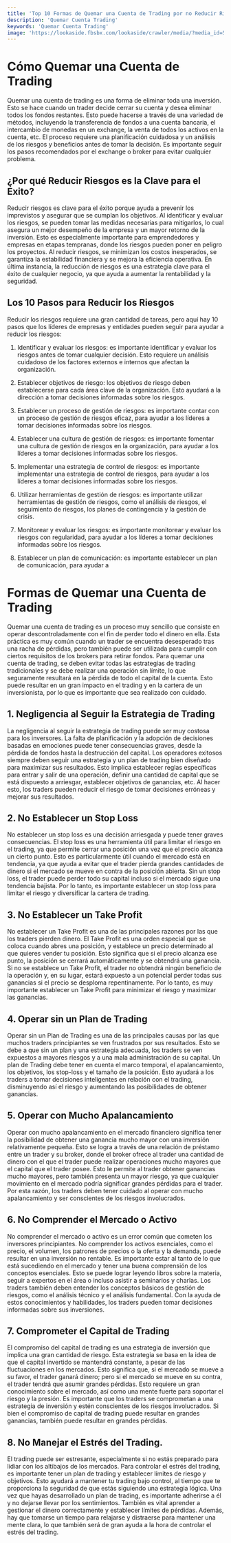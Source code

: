 ```yaml
---
title: 'Top 10 Formas de Quemar una Cuenta de Trading por no Reducir Riesgos'
description: 'Quemar Cuenta Trading'
keywords: 'Quemar Cuenta Trading'
image: 'https://lookaside.fbsbx.com/lookaside/crawler/media/?media_id=505892878206428'
---
```


# Cómo Quemar una Cuenta de Trading

Quemar una cuenta de trading es una forma de eliminar toda una inversión. Esto se hace cuando un trader decide cerrar su cuenta y desea eliminar todos los fondos restantes. Esto puede hacerse a través de una variedad de métodos, incluyendo la transferencia de fondos a una cuenta bancaria, el intercambio de monedas en un exchange, la venta de todos los activos en la cuenta, etc. El proceso requiere una planificación cuidadosa y un análisis de los riesgos y beneficios antes de tomar la decisión. Es importante seguir los pasos recomendados por el exchange o broker para evitar cualquier problema.



## ¿Por qué Reducir Riesgos es la Clave para el Éxito?

Reducir riesgos es clave para el éxito porque ayuda a prevenir los imprevistos y asegurar que se cumplan los objetivos. Al identificar y evaluar los riesgos, se pueden tomar las medidas necesarias para mitigarlos, lo cual asegura un mejor desempeño de la empresa y un mayor retorno de la inversión. Esto es especialmente importante para emprendedores y empresas en etapas tempranas, donde los riesgos pueden poner en peligro los proyectos. Al reducir riesgos, se minimizan los costos inesperados, se garantiza la estabilidad financiera y se mejora la eficiencia operativa. En última instancia, la reducción de riesgos es una estrategia clave para el éxito de cualquier negocio, ya que ayuda a aumentar la rentabilidad y la seguridad.



## Los 10 Pasos para Reducir los Riesgos

Reducir los riesgos requiere una gran cantidad de tareas, pero aquí hay 10 pasos que los líderes de empresas y entidades pueden seguir para ayudar a reducir los riesgos: 

1. Identificar y evaluar los riesgos: es importante identificar y evaluar los riesgos antes de tomar cualquier decisión. Esto requiere un análisis cuidadoso de los factores externos e internos que afectan la organización. 

2. Establecer objetivos de riesgo: los objetivos de riesgo deben establecerse para cada área clave de la organización. Esto ayudará a la dirección a tomar decisiones informadas sobre los riesgos.

3. Establecer un proceso de gestión de riesgos: es importante contar con un proceso de gestión de riesgos eficaz, para ayudar a los líderes a tomar decisiones informadas sobre los riesgos.

4. Establecer una cultura de gestión de riesgos: es importante fomentar una cultura de gestión de riesgos en la organización, para ayudar a los líderes a tomar decisiones informadas sobre los riesgos.

5. Implementar una estrategia de control de riesgos: es importante implementar una estrategia de control de riesgos, para ayudar a los líderes a tomar decisiones informadas sobre los riesgos.

6. Utilizar herramientas de gestión de riesgos: es importante utilizar herramientas de gestión de riesgos, como el análisis de riesgos, el seguimiento de riesgos, los planes de contingencia y la gestión de crisis.

7. Monitorear y evaluar los riesgos: es importante monitorear y evaluar los riesgos con regularidad, para ayudar a los líderes a tomar decisiones informadas sobre los riesgos.

8. Establecer un plan de comunicación: es importante establecer un plan de comunicación, para ayudar a

# Formas de Quemar una Cuenta de Trading

Quemar una cuenta de trading es un proceso muy sencillo que consiste en operar descontroladamente con el fin de perder todo el dinero en ella. Esta práctica es muy común cuando un trader se encuentra desesperado tras una racha de pérdidas, pero también puede ser utilizada para cumplir con ciertos requisitos de los brokers para retirar fondos. Para quemar una cuenta de trading, se deben evitar todas las estrategias de trading tradicionales y se debe realizar una operación sin límite, lo que seguramente resultará en la pérdida de todo el capital de la cuenta. Esto puede resultar en un gran impacto en el trading y en la cartera de un inversionista, por lo que es importante que sea realizado con cuidado.



## 1. Negligencia al Seguir la Estrategia de Trading

La negligencia al seguir la estrategia de trading puede ser muy costosa para los inversores. La falta de planificación y la adopción de decisiones basadas en emociones puede tener consecuencias graves, desde la pérdida de fondos hasta la destrucción del capital. Los operadores exitosos siempre deben seguir una estrategia y un plan de trading bien diseñado para maximizar sus resultados. Esto implica establecer reglas específicas para entrar y salir de una operación, definir una cantidad de capital que se está dispuesto a arriesgar, establecer objetivos de ganancias, etc. Al hacer esto, los traders pueden reducir el riesgo de tomar decisiones erróneas y mejorar sus resultados.



## 2. No Establecer un Stop Loss

No establecer un stop loss es una decisión arriesgada y puede tener graves consecuencias. El stop loss es una herramienta útil para limitar el riesgo en el trading, ya que permite cerrar una posición una vez que el precio alcanza un cierto punto. Esto es particularmente útil cuando el mercado está en tendencia, ya que ayuda a evitar que el trader pierda grandes cantidades de dinero si el mercado se mueve en contra de la posición abierta. Sin un stop loss, el trader puede perder todo su capital incluso si el mercado sigue una tendencia bajista. Por lo tanto, es importante establecer un stop loss para limitar el riesgo y diversificar la cartera de trading.



## 3. No Establecer un Take Profit

No establecer un Take Profit es una de las principales razones por las que los traders pierden dinero. El Take Profit es una orden especial que se coloca cuando abres una posición, y establece un precio determinado al que quieres vender tu posición. Esto significa que si el precio alcanza ese punto, la posición se cerrará automáticamente y se obtendrá una ganancia. Si no se establece un Take Profit, el trader no obtendrá ningún beneficio de la operación y, en su lugar, estará expuesto a un potencial perder todas sus ganancias si el precio se desploma repentinamente. Por lo tanto, es muy importante establecer un Take Profit para minimizar el riesgo y maximizar las ganancias.



## 4. Operar sin un Plan de Trading

Operar sin un Plan de Trading es una de las principales causas por las que muchos traders principiantes se ven frustrados por sus resultados. Esto se debe a que sin un plan y una estrategia adecuada, los traders se ven expuestos a mayores riesgos y a una mala administración de su capital. Un plan de Trading debe tener en cuenta el marco temporal, el apalancamiento, los objetivos, los stop-loss y el tamaño de la posición. Esto ayudará a los traders a tomar decisiones inteligentes en relación con el trading, disminuyendo así el riesgo y aumentando las posibilidades de obtener ganancias.



## 5. Operar con Mucho Apalancamiento

Operar con mucho apalancamiento en el mercado financiero significa tener la posibilidad de obtener una ganancia mucho mayor con una inversión relativamente pequeña. Esto se logra a través de una relación de préstamo entre un trader y su broker, donde el broker ofrece al trader una cantidad de dinero con el que el trader puede realizar operaciones mucho mayores que el capital que el trader posee. Esto le permite al trader obtener ganancias mucho mayores, pero también presenta un mayor riesgo, ya que cualquier movimiento en el mercado podría significar grandes pérdidas para el trader. Por esta razón, los traders deben tener cuidado al operar con mucho apalancamiento y ser conscientes de los riesgos involucrados.



## 6. No Comprender el Mercado o Activo

No comprender el mercado o activo es un error común que cometen los inversores principiantes. No comprender los activos esenciales, como el precio, el volumen, los patrones de precios o la oferta y la demanda, puede resultar en una inversión no rentable. Es importante estar al tanto de lo que está sucediendo en el mercado y tener una buena comprensión de los conceptos esenciales. Esto se puede lograr leyendo libros sobre la materia, seguir a expertos en el área o incluso asistir a seminarios y charlas. Los traders también deben entender los conceptos básicos de gestión de riesgos, como el análisis técnico y el análisis fundamental. Con la ayuda de estos conocimientos y habilidades, los traders pueden tomar decisiones informadas sobre sus inversiones. 
<ImageAdd source="https://i.pinimg.com/736x/cf/f0/c5/cff0c55615a5bd6746d06cb43a622b9c.jpg"/>



## 7. Comprometer el Capital de Trading

El compromiso del capital de trading es una estrategia de inversión que implica una gran cantidad de riesgo. Esta estrategia se basa en la idea de que el capital invertido se mantendrá constante, a pesar de las fluctuaciones en los mercados. Esto significa que, si el mercado se mueve a su favor, el trader ganará dinero; pero si el mercado se mueve en su contra, el trader tendrá que asumir grandes pérdidas. Esto requiere un gran conocimiento sobre el mercado, así como una mente fuerte para soportar el riesgo y la presión. Es importante que los traders se comprometan a una estrategia de inversión y estén conscientes de los riesgos involucrados. Si bien el compromiso de capital de trading puede resultar en grandes ganancias, también puede resultar en grandes pérdidas.



## 8. No Manejar el Estrés del Trading.

El trading puede ser estresante, especialmente si no estás preparado para lidiar con los altibajos de los mercados. Para controlar el estrés del trading, es importante tener un plan de trading y establecer límites de riesgo y objetivos. Esto ayudará a mantener tu trading bajo control, al tiempo que te proporciona la seguridad de que estás siguiendo una estrategia lógica. Una vez que hayas desarrollado un plan de trading, es importante adherirse a él y no dejarse llevar por los sentimientos. También es vital aprender a gestionar el dinero correctamente y establecer límites de pérdidas. Además, hay que tomarse un tiempo para relajarse y distraerse para mantener una mente clara, lo que también será de gran ayuda a la hora de controlar el estrés del trading.

